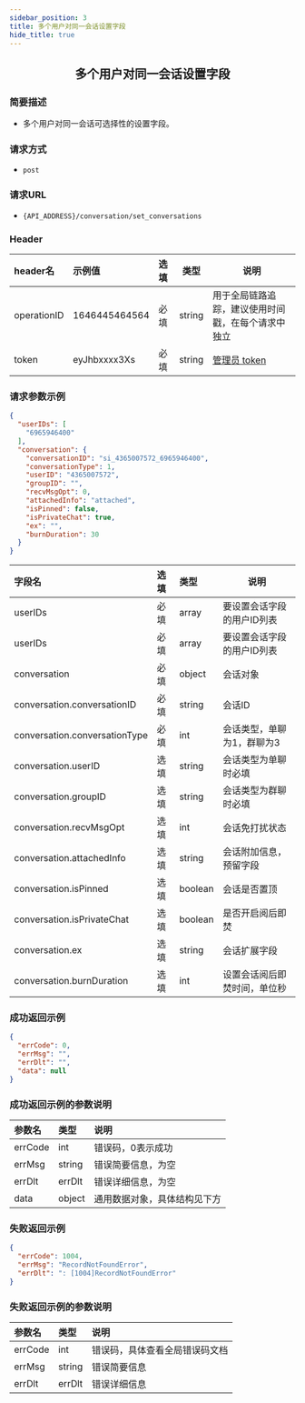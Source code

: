 ```yaml
---
sidebar_position: 3
title: 多个用户对同一会话设置字段
hide_title: true
---
```


<center>

## 多个用户对同一会话设置字段

</center>

### 简要描述
- 多个用户对同一会话可选择性的设置字段。
### 请求方式
- `post` 
### 请求URL
- `{API_ADDRESS}/conversation/set_conversations` 


### Header
|header名|示例值|选填|类型|说明|
|:----    |:-------    |:--- |---|------      |
|operationID|1646445464564|必填|string|用于全局链路追踪，建议使用时间戳，在每个请求中独立|
|token|eyJhbxxxx3Xs|必填|string|[管理员 token](docs/restapi/apis/authenticationManagement/getAdminToken.mdx)|


### 请求参数示例


```json
{
  "userIDs": [
    "6965946400"
  ],
  "conversation": {
    "conversationID": "si_4365007572_6965946400",
    "conversationType": 1,
    "userID": "4365007572",
    "groupID": "",
    "recvMsgOpt": 0,
    "attachedInfo": "attached",
    "isPinned": false,
    "isPrivateChat": true,
    "ex": "",
    "burnDuration": 30
  }
}
```
|字段名|选填|类型|说明|
|:----    |:-------    |:--- |---|
|userIDs|必填|array|要设置会话字段的用户ID列表|
|userIDs|必填|array|要设置会话字段的用户ID列表|
|conversation|必填|object|会话对象|
|conversation.conversationID|必填|string|会话ID|
|conversation.conversationType|必填|int|会话类型，单聊为1，群聊为3|
|conversation.userID|选填|string|会话类型为单聊时必填|
|conversation.groupID|选填|string|会话类型为群聊时必填|
|conversation.recvMsgOpt|选填|int|会话免打扰状态|
|conversation.attachedInfo|选填|string|会话附加信息，预留字段|
|conversation.isPinned|选填|boolean|会话是否置顶|
|conversation.isPrivateChat|选填|boolean|是否开启阅后即焚|
|conversation.ex|选填|string|会话扩展字段|
|conversation.burnDuration|选填|int|设置会话阅后即焚时间，单位秒|
### 成功返回示例


```json
{
  "errCode": 0,
  "errMsg": "",
  "errDlt": "",
  "data": null
}
```
### 成功返回示例的参数说明


|参数名|类型|说明|
|:----    |:-------    |:--- |
|errCode|int|错误码，0表示成功|
|errMsg|string|错误简要信息，为空|
|errDlt|errDlt|错误详细信息，为空|
|data|object|通用数据对象，具体结构见下方|
### 失败返回示例


```json
{
  "errCode": 1004,
  "errMsg": "RecordNotFoundError",
  "errDlt": ": [1004]RecordNotFoundError"
}
```
### 失败返回示例的参数说明


|参数名|类型|说明|
|:----    |:-------    |:--- |
|errCode|int|错误码，具体查看全局错误码文档|
|errMsg|string|错误简要信息|
|errDlt|errDlt|错误详细信息|
